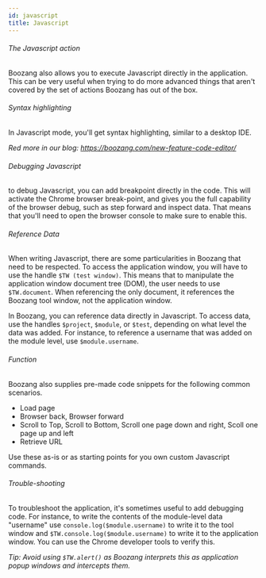 ```yaml
---
id: javascript
title: Javascript
---
```


<!-- ![javascript](../images/javascript.png) -->

###### The Javascript action

Boozang also allows you to execute Javascript directly in the application. This can be very useful when trying to do more advanced things that aren't covered by the set of actions Boozang has out of the box. 

###### Syntax highlighting

In Javascript mode, you'll get syntax highlighting, similar to a desktop IDE.

*Red more in our blog: https://boozang.com/new-feature-code-editor/*

###### Debugging Javascript

to debug Javascript, you can add breakpoint directly in the code. This will activate the Chrome browser break-point, and gives you the full capability of the browser debug, such as step forward and inspect data. That means that you'll need to open the browser console to make sure to enable this. 

###### Reference Data

When writing Javascript, there are some particularities in Boozang that need to be respected. To access the application window, you will have to use the handle `$TW (test window)`. This means that to manipulate the application window document tree (DOM), the user needs to use `$TW.document`. When referencing the only document, it references the Boozang tool window, not the application window.

In Boozang, you can reference data directly in Javascript. To access data, use the handles `$project`, `$module`, or `$test`, depending on what level the data was added. For instance, to reference a username that was added on the module level, use `$module.username`. 

###### Function

Boozang also supplies pre-made code snippets for the following common scenarios. 

- Load page
- Browser back, Browser forward
- Scroll to Top, Scroll to Bottom, Scroll one page down and right, Scoll one page up and left
- Retrieve URL

Use these as-is or as starting points for you own custom Javascript commands. 

###### Trouble-shooting

To troubleshoot the application, it's sometimes useful to add debugging code. For instance, to write the contents of the module-level data "username" use `console.log($module.username)` to write it to the tool window and `$TW.console.log($module.username)` to write it to the application window. You can use the Chrome developer tools to verify this.

*Tip: Avoid using `$TW.alert()` as Boozang interprets this as application popup windows and intercepts them.* 
